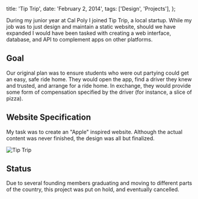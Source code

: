   title: 'Tip Trip',
  date: 'February 2, 2014',
  tags: ['Design', 'Projects'],
};

During my junior year at Cal Poly I joined Tip Trip, a local startup. While my job was to just design and maintain a static website, should we have expanded I would have been tasked with creating a web interface, database, and API to complement apps on other platforms.

## Goal

Our original plan was to ensure students who were out partying could get an easy, safe ride home. They would open the app, find a driver they knew and trusted, and arrange for a ride home. In exchange, they would provide some form of compensation specified by the driver (for instance, a slice of pizza).

## Website Specification

My task was to create an "Apple" inspired website. Although the actual content was never finished, the design was all but finalized.

![Tip Trip](/images/posts/tip_trip.png)

## Status

Due to several founding members graduating and moving to different parts of the country, this project was put on hold, and eventually cancelled.

